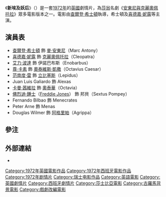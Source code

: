 {{Link style|time=2015-12-11T04:12:34+00:00}}
{{noteTA
|G1=Show}}
{{for|由Hallmark製作的1999年電視電影''Cleopatra''|新埃及妖后 (1999年電影)}}
{{noteTA
|T=zh-cn:新埃及妖后;zh-hk:新埃及妖后;zh-tw:一代大將萬世情;
|1=zh-cn:新埃及妖后;zh-hk:新埃及妖后;zh-tw:一代大將萬世情;
|2=zh-cn:查尔登·希士顿;zh-hk:查爾登·希士頓;zh-tw:却爾登·赫斯頓;
|3=zh-cn:喜德嘉·妮露;zh-hk:喜德嘉·妮露;zh-tw:茜奧德卡·妮兒;
}}
{{Infobox film
| name           = 新埃及妖后
| original_name = Antony and Cleopatra
| image          = antony and cleopatra 1972.jpeg
| image size     = 160px
| caption        = 電影英版VHS封面
| director       = [[查爾登·希士頓|查爾登·希士頓]]
| producer       = [[Peter_Snell|Peter Snell]]
| writer         = [[Federico_De_Urrutia|Federico De Urrutia]]<br>查爾登·希士頓<br>[[威廉·莎士比亞|威廉·莎士比亞]]
| narrator       =
| starring       = 查爾登·希士頓<br>[[喜德嘉·妮露|喜德嘉·妮露]]（[[:en:Hildegarde_Neil|Hildegarde Neil]]）<br>[[艾力·波達|艾力·波達]]（[[:en:Eric_Porter|Eric Porter]]）<br>[[尊·卡素|尊·卡素]]<br>[[范南度·雷|范南度·雷]]（[[:en:Fernando_Rey|Fernando Rey]]）<br>[[Juan_Luis_Galiardo|Juan Luis Galiardo]]<br>[[卡曼·茜維拉|卡曼·茜維拉]]（[[:en:Carmen_Sevilla|Carmen Sevilla]]）
| music          = [[John_Scott_(composer)|John Scott]]
| cinematography = Rafael Pacheco
| editing        = Eric Boyd-Perkins
| studio = Rank Organisation
| distributor    =
| released       = {{start date|1972|3|2}}
| runtime        = 160分鐘
| country        = [[英國電影|英國]]<br>[[西班牙電影|西班牙]]<br>[[瑞士電影|瑞士]]
| language       = [[英語|英語]]
| budget         =
| gross          =
| preceded by    =
| followed by    =
}}
《'''新埃及妖后'''》（{{lang-en|''Antony and Cleopatra''}}）是一套[[1972年電影|1972年]]的[[英國電影|英國]]劇情片，為[[莎翁|莎翁]]名劇《[[安東尼與克麗奧佩托拉|安東尼與克麗奧佩托拉]]》眾多電影版本之一。電影由[[查爾登·希士頓|查爾登·希士頓]]執導，希士頓及[[喜德嘉·妮露|喜德嘉·妮露]]等主演。

==演員表==
* [[查爾登·希士頓|查爾登·希士頓]] 飾 [[馬克·安東尼|麥·安東尼]]（Marc Antony）
* [[喜德嘉·妮露|喜德嘉·妮露]] 飾 [[克娄巴特拉七世|克麗奧佩托拉]]（Cleopatra）
* [[艾力·波達|艾力·波達]] 飾 伊諾巴布斯（Enobarbus）
* [[尊·卡素|尊·卡素]] 飾 [[屋大维|奧泰維斯·凱撒]]（Octavius Caesar）
* [[范南度·雷|范南度·雷]] 飾 [[雷必达|立比塞斯]]（Lepidus）
* Juan Luis Galiardo 飾 Alexas
* [[卡曼·茜維拉|卡曼·茜維拉]] 飾 [[小屋大薇|奧泰華]]（Octavia）
* [[佛烈迪·鍾士|佛烈迪·鍾士]]（[[:en:Freddie_Jones|Freddie Jones]]） 飾 邦貝（Sextus Pompey）
* Fernando Bilbao 飾 Menecrates
* Peter Arne 飾 Menas
* Douglas Wilmer 飾 [[瑪爾庫斯·維普撒尼烏斯·阿格里帕|阿格里帕]]（Agrippa）

==參注==
{{reflist}}

==外部連結==
* {{Imdb title|id=0068920|title=新埃及妖后}}

{{DEFAULTSORT:Antony And Cleopatra (1972 Film)}}
[[Category:1972年英國電影作品|Category:1972年英國電影作品]]
[[Category:1972年西班牙電影作品|Category:1972年西班牙電影作品]]
[[Category:1972年剧情片|Category:1972年剧情片]]
[[Category:瑞士电影作品|Category:瑞士电影作品]]
[[Category:英語電影|Category:英語電影]]
[[Category:英國劇情片|Category:英國劇情片]]
[[Category:西班牙劇情片|Category:西班牙劇情片]]
[[Category:莎士比亞電影|Category:莎士比亞電影]]
[[Category:古羅馬背景電影|Category:古羅馬背景電影]]
[[Category:戲劇改編電影|Category:戲劇改編電影]]
